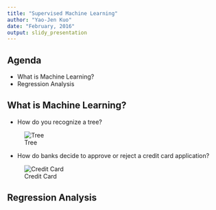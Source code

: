 ```yaml
---
title: "Supervised Machine Learning"
author: "Yao-Jen Kuo"
date: "February, 2016"
output: slidy_presentation
---
```


## Agenda

* What is Machine Learning?
* Regression Analysis

## What is Machine Learning?

* How do you recognize a tree?

![Tree]("/images/tree.jpg")

* How do banks decide to approve or reject a credit card application?

![Credit Card]("/images/CreditCards.jpg")

## Regression Analysis

